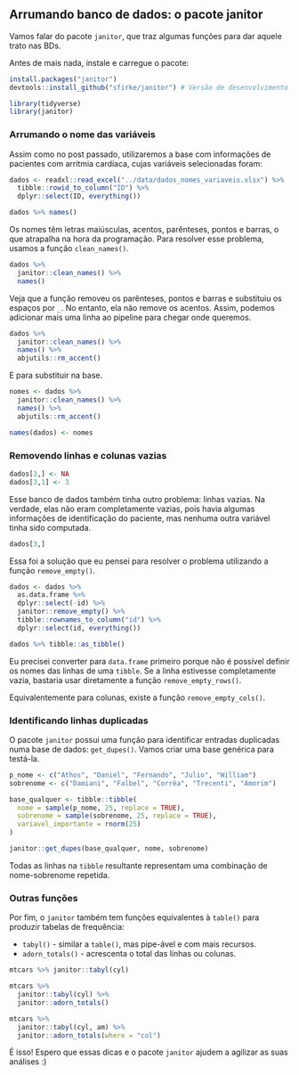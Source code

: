 ## Arrumando banco de dados: o pacote janitor

Vamos falar do pacote `janitor`, que traz algumas funções para dar aquele trato nas BDs.

Antes de mais nada, instale e carregue o pacote:

```r
install.packages("janitor")
devtools::install_github("sfirke/janitor") # Versão de desenvolvimento
```

```r
library(tidyverse)
library(janitor)
```

### Arrumando o nome das variáveis

Assim como no post passado, utilizaremos a base com informações de pacientes com arritmia cardíaca, cujas variáveis selecionadas foram:

```r
dados <- readxl::read_excel("../data/dados_nomes_variaveis.xlsx") %>% 
  tibble::rowid_to_column("ID") %>% 
  dplyr::select(ID, everything())
```


```r
dados %>% names()
```

Os nomes têm letras maiúsculas, acentos, parênteses, pontos e barras, o que atrapalha na hora da programação. Para resolver esse problema, usamos a função `clean_names()`.

```r
dados %>% 
  janitor::clean_names() %>% 
  names()
```

Veja que a função removeu os parênteses, pontos e barras e substituiu os espaços por `_`. No entanto, ela não remove os acentos. Assim, podemos adicionar mais uma linha ao pipeline para chegar onde queremos.

```r
dados %>%
  janitor::clean_names() %>% 
  names() %>% 
  abjutils::rm_accent()
```

E para substituir na base.

```r
nomes <- dados %>%
  janitor::clean_names() %>% 
  names() %>% 
  abjutils::rm_accent()

names(dados) <- nomes
```

### Removendo linhas e colunas vazias

```r
dados[3,] <- NA
dados[3,1] <- 3
```

Esse banco de dados também tinha outro problema: linhas vazias. Na verdade, elas não eram completamente vazias, pois havia algumas informações de identificação do paciente, mas nenhuma outra variável tinha sido computada.

```r
dados[3,]
```

Essa foi a solução que eu pensei para resolver o problema utilizando a função `remove_empty()`.

```r
dados <- dados %>% 
  as.data.frame %>% 
  dplyr::select(-id) %>% 
  janitor::remove_empty() %>% 
  tibble::rownames_to_column("id") %>% 
  dplyr::select(id, everything())

dados %>% tibble::as_tibble()
```

Eu precisei converter para `data.frame` primeiro porque não é possível definir os nomes das linhas de uma `tibble`. Se a linha estivesse completamente vazia, bastaria usar diretamente a função `remove_empty_rows()`.

Equivalentemente para colunas, existe a função `remove_empty_cols()`.

### Identificando linhas duplicadas

O pacote `janitor` possui uma função para identificar entradas duplicadas numa base de dados: `get_dupes()`. Vamos criar uma base genérica para testá-la.

```r
p_nome <- c("Athos", "Daniel", "Fernando", "Julio", "William")
sobrenome <- c("Damiani", "Falbel", "Corrêa", "Trecenti", "Amorim")

base_qualquer <- tibble::tibble(
  nome = sample(p_nome, 25, replace = TRUE),
  sobrenome = sample(sobrenome, 25, replace = TRUE),
  variavel_importante = rnorm(25)
)

janitor::get_dupes(base_qualquer, nome, sobrenome)
```

Todas as linhas na `tibble` resultante representam uma combinação de nome-sobrenome repetida.

### Outras funções

Por fim, o `janitor` também tem funções equivalentes à `table()` para produzir tabelas de frequência:

- `tabyl()` - similar a `table()`, mas pipe-ável e com mais recursos.
- `adorn_totals()` - acrescenta o total das linhas ou colunas.


```r
mtcars %>% janitor::tabyl(cyl)

mtcars %>% 
  janitor::tabyl(cyl) %>% 
  janitor::adorn_totals()

mtcars %>% 
  janitor::tabyl(cyl, am) %>% 
  janitor::adorn_totals(where = "col")
```

É isso! Espero que essas dicas e o pacote `janitor` ajudem a agilizar as suas análises :)
